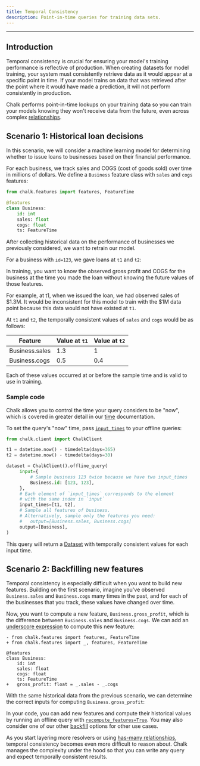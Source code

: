```yaml
---
title: Temporal Consistency
description: Point-in-time queries for training data sets.
---
```



---

## Introduction

Temporal consistency is crucial for ensuring your model's training performance is reflective of production. When
creating datasets for model training, your system must consistently retrieve data as it would appear at a specific point
in time. If your model trains on data that was retrieved after the point where it would have made a prediction, it will
not perform consistently in production.

Chalk performs point-in-time lookups on your training data so you can train your models knowing they won't receive data
from the future, even across complex [relationships](/docs/has-one).

## Scenario 1: Historical loan decisions

In this scenario, we will consider a machine learning model for determining whether to issue loans to businesses based
on their financial performance.

For each business, we track sales and COGS (cost of goods sold) over time in millions of dollars. We define a `Business`
feature class with `sales` and `cogs` features:

```py
from chalk.features import features, FeatureTime

@features
class Business:
    id: int
    sales: float
    cogs: float
    ts: FeatureTime
```

After collecting historical data on the performance of businesses we previously considered, we want to retrain our
model.

For a business with `id=123`, we gave loans at `t1` and `t2`:

<TemporalCorrectnessBusiness />

In training, you want to know the observed gross profit and COGS for the business at the time you made the loan without
knowing the future values of those features.

For example, at t1, when we issued the loan, we had observed sales of $1.3M. It would be inconsistent for this model to
train with the $1M data point because this data would not have existed at `t1`.

At `t1` and `t2`, the temporally consistent values of `sales` and `cogs` would be as follows:

| Feature          | Value at `t1`                                            | Value at `t2`                                             |
| ---------------- | -------------------------------------------------------- | --------------------------------------------------------- |
| Business.sales | <span className="font-mono text-accent-red"> 1.3 </span> | <span className="font-mono text-accent-lime"> 1 </span>   |
| Business.cogs    | <span className="font-mono text-accent-red"> 0.5 </span> | <span className="font-mono text-accent-lime"> 0.4 </span> |

Each of these values occurred at or before the sample time and is valid to use in training.

### Sample code

Chalk allows you to control the time your query considers to be "now", which is covered in greater detail in our
[time](/docs/time#setting-query-time) documentation.

To set the query's "now" time, pass [`input_times`](/api-docs#ChalkClient.offline_query.input_times) to
your offline queries:

```py
from chalk.client import ChalkClient

t1 = datetime.now() - timedelta(days=365)
t2 = datetime.now() - timedelta(days=30)

dataset = ChalkClient().offline_query(
     input={
         # Sample business 123 twice because we have two input_times
         Business.id: [123, 123],
     },
     # Each element of `input_times` corresponds to the element
     # with the same index in `input`
     input_times=[t1, t2],
     # Sample all features of business.
     # Alternatively, sample only the features you need:
     #   output=[Business.sales, Business.cogs]
     output=[Business],
)
```

This query will return a [Dataset](/docs/dataset) with temporally consistent values for each input time.

## Scenario 2: Backfilling new features

Temporal consistency is especially difficult when you want to build new features. Building on the first scenario,
imagine you've observed `Business.sales` and `Business.cogs` many times in the past, and for each of the businesses that
you track, these values have changed over time.

Now, you want to compute a new feature, `Business.gross_profit`, which is the difference between `Business.sales` and
`Business.cogs`. We can add an [underscore expression](/docs/underscore) to compute this new feature:

```diff-py
- from chalk.features import features, FeatureTime
+ from chalk.features import _, features, FeatureTime

@features
class Business:
    id: int
    sales: float
    cogs: float
    ts: FeatureTime
+   gross_profit: float = _.sales - _.cogs
```

With the same historical data from the previous scenario, we can determine the correct inputs for computing
`Business.gross_profit`:

<BackfillExample />

In your code, you can add new features and compute their historical values by running an offline query with
[`recompute_features=True`](/api-docs#ChalkClient.offline_query.recompute_features). You may also consider one of our
other [backfill](/docs/backfilling-data) options for other use cases.

As you start layering more resolvers or using [has-many relationships](/docs/has-many), temporal consistency becomes even
more difficult to reason about. Chalk manages the complexity under the hood so that you can write any query and expect
temporally consistent results.

